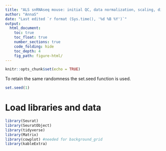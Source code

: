 ```yaml
---
title: "ALS snRNAseq mouse: initial QC, data normalization, scaling, dimensional reductions, clustering cells, and data integration"
author: "AnnaS"
date: "Last edited `r format (Sys.time(), '%d %B %Y')`"
output: 
  html_document:
    toc: true
    toc_float: true
    number_sections: true
    code_folding: hide
    toc_depth: 4
    fig_path: figure-html/
---
```


```r
knitr::opts_chunk$set(echo = TRUE)
```

To retain the same randomness the set.seed function is used. 
```r
set.seed(1)
```

# Load libraries and data

```r
library(Seurat)
library(SeuratObject)
library(tidyverse)
library(Matrix)
library(cowplot) #needed for background_grid
library(kableExtra)
```
